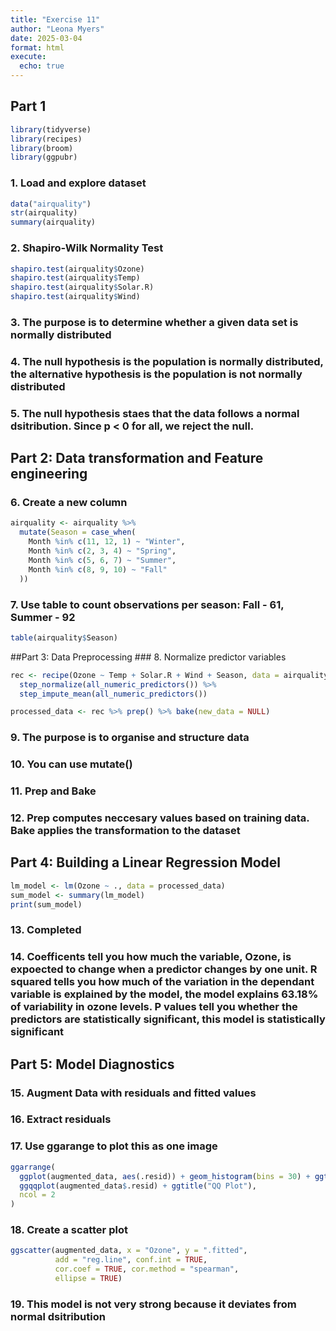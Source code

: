 ```yaml
---
title: "Exercise 11"
author: "Leona Myers"
date: 2025-03-04
format: html
execute:
  echo: true
---
```

## Part 1
```r
library(tidyverse)
library(recipes)
library(broom)
library(ggpubr)
```
### 1. Load and explore dataset
```r
data("airquality")
str(airquality)
summary(airquality)
```
### 2. Shapiro-Wilk Normality Test
```r
shapiro.test(airquality$Ozone)
shapiro.test(airquality$Temp)
shapiro.test(airquality$Solar.R)
shapiro.test(airquality$Wind)
```
### 3. The purpose is to determine whether a given data set is normally distributed
### 4. The null hypothesis is the population is normally distributed, the alternative hypothesis is the population is not normally distributed
### 5. The null hypothesis staes that the data follows a normal dsitribution. Since p < 0 for all, we reject the null. 

## Part 2: Data transformation and Feature engineering
### 6. Create a new column
```r
airquality <- airquality %>%
  mutate(Season = case_when(
    Month %in% c(11, 12, 1) ~ "Winter",
    Month %in% c(2, 3, 4) ~ "Spring",
    Month %in% c(5, 6, 7) ~ "Summer",
    Month %in% c(8, 9, 10) ~ "Fall"
  ))
```
### 7. Use table to count observations per season: Fall - 61, Summer - 92
```r
table(airquality$Season)
```

##Part 3: Data Preprocessing
### 8. Normalize predictor variables
```r
rec <- recipe(Ozone ~ Temp + Solar.R + Wind + Season, data = airquality) %>%
  step_normalize(all_numeric_predictors()) %>%
  step_impute_mean(all_numeric_predictors())

processed_data <- rec %>% prep() %>% bake(new_data = NULL)
```
### 9. The purpose is to organise and structure data 
### 10. You can use mutate() 
### 11. Prep and Bake
### 12. Prep computes neccesary values based on training data. Bake applies the transformation to the dataset

## Part 4: Building a Linear Regression Model
```r
lm_model <- lm(Ozone ~ ., data = processed_data)
sum_model <- summary(lm_model)
print(sum_model)
```

### 13. Completed
### 14. Coefficents tell you how much the variable, Ozone, is expoected to change when a predictor changes by one unit. R squared tells you how much of the variation in the dependant variable is explained by the model, the model explains 63.18% of variability in ozone levels. P values tell you whether the predictors are statistically significant, this model is statistically significant  

## Part 5: Model Diagnostics
### 15. Augment Data with residuals and fitted values

### 16. Extract residuals 
### 17. Use ggarange to plot this as one image
```r
ggarrange(
  ggplot(augmented_data, aes(.resid)) + geom_histogram(bins = 30) + ggtitle("Residual Histogram"),
  ggqqplot(augmented_data$.resid) + ggtitle("QQ Plot"),
  ncol = 2
)
```
### 18. Create a scatter plot
```r
ggscatter(augmented_data, x = "Ozone", y = ".fitted",
          add = "reg.line", conf.int = TRUE,
          cor.coef = TRUE, cor.method = "spearman",
          ellipse = TRUE)
```
### 19. This model is not  very strong because it deviates from normal dsitribution

